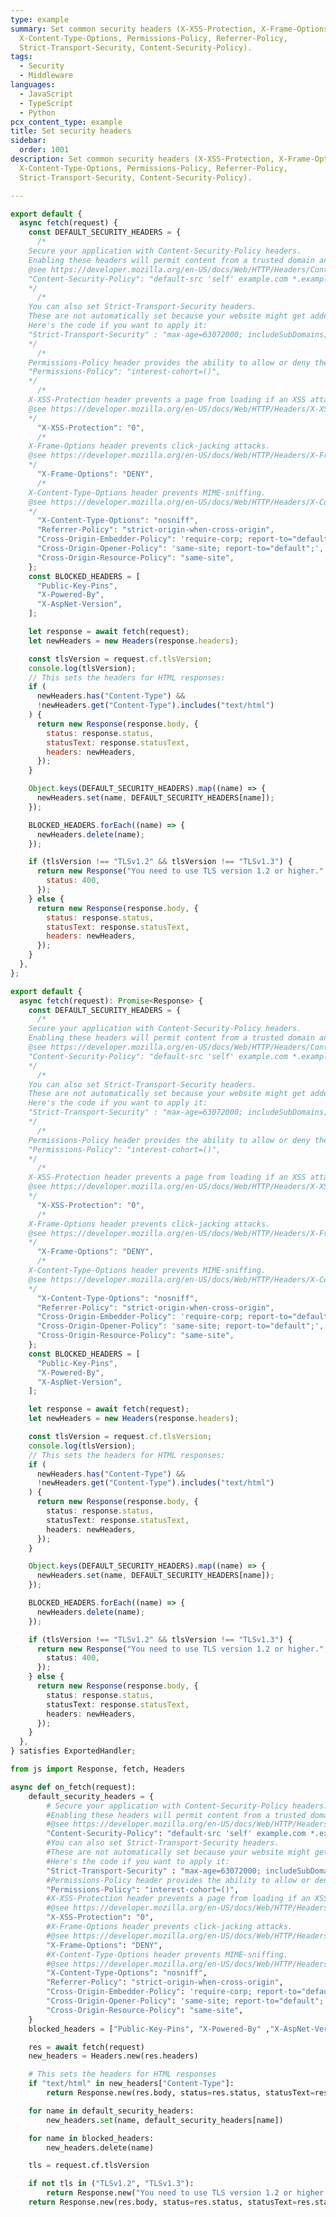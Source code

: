 ```yaml
---
type: example
summary: Set common security headers (X-XSS-Protection, X-Frame-Options,
  X-Content-Type-Options, Permissions-Policy, Referrer-Policy,
  Strict-Transport-Security, Content-Security-Policy).
tags:
  - Security
  - Middleware
languages:
  - JavaScript
  - TypeScript
  - Python
pcx_content_type: example
title: Set security headers
sidebar:
  order: 1001
description: Set common security headers (X-XSS-Protection, X-Frame-Options,
  X-Content-Type-Options, Permissions-Policy, Referrer-Policy,
  Strict-Transport-Security, Content-Security-Policy).

---
```



<Tabs> <TabItem label="JavaScript" icon="seti:javascript">

```js
export default {
  async fetch(request) {
    const DEFAULT_SECURITY_HEADERS = {
      /*
    Secure your application with Content-Security-Policy headers.
    Enabling these headers will permit content from a trusted domain and all its subdomains.
    @see https://developer.mozilla.org/en-US/docs/Web/HTTP/Headers/Content-Security-Policy
    "Content-Security-Policy": "default-src 'self' example.com *.example.com",
    */
      /*
    You can also set Strict-Transport-Security headers.
    These are not automatically set because your website might get added to Chrome's HSTS preload list.
    Here's the code if you want to apply it:
    "Strict-Transport-Security" : "max-age=63072000; includeSubDomains; preload",
    */
      /*
    Permissions-Policy header provides the ability to allow or deny the use of browser features, such as opting out of FLoC - which you can use below:
    "Permissions-Policy": "interest-cohort=()",
    */
      /*
    X-XSS-Protection header prevents a page from loading if an XSS attack is detected.
    @see https://developer.mozilla.org/en-US/docs/Web/HTTP/Headers/X-XSS-Protection
    */
      "X-XSS-Protection": "0",
      /*
    X-Frame-Options header prevents click-jacking attacks.
    @see https://developer.mozilla.org/en-US/docs/Web/HTTP/Headers/X-Frame-Options
    */
      "X-Frame-Options": "DENY",
      /*
    X-Content-Type-Options header prevents MIME-sniffing.
    @see https://developer.mozilla.org/en-US/docs/Web/HTTP/Headers/X-Content-Type-Options
    */
      "X-Content-Type-Options": "nosniff",
      "Referrer-Policy": "strict-origin-when-cross-origin",
      "Cross-Origin-Embedder-Policy": 'require-corp; report-to="default";',
      "Cross-Origin-Opener-Policy": 'same-site; report-to="default";',
      "Cross-Origin-Resource-Policy": "same-site",
    };
    const BLOCKED_HEADERS = [
      "Public-Key-Pins",
      "X-Powered-By",
      "X-AspNet-Version",
    ];

    let response = await fetch(request);
    let newHeaders = new Headers(response.headers);

    const tlsVersion = request.cf.tlsVersion;
    console.log(tlsVersion);
    // This sets the headers for HTML responses:
    if (
      newHeaders.has("Content-Type") &&
      !newHeaders.get("Content-Type").includes("text/html")
    ) {
      return new Response(response.body, {
        status: response.status,
        statusText: response.statusText,
        headers: newHeaders,
      });
    }

    Object.keys(DEFAULT_SECURITY_HEADERS).map((name) => {
      newHeaders.set(name, DEFAULT_SECURITY_HEADERS[name]);
    });

    BLOCKED_HEADERS.forEach((name) => {
      newHeaders.delete(name);
    });

    if (tlsVersion !== "TLSv1.2" && tlsVersion !== "TLSv1.3") {
      return new Response("You need to use TLS version 1.2 or higher.", {
        status: 400,
      });
    } else {
      return new Response(response.body, {
        status: response.status,
        statusText: response.statusText,
        headers: newHeaders,
      });
    }
  },
};
```

</TabItem> <TabItem label="TypeScript" icon="seti:typescript">

```ts
export default {
  async fetch(request): Promise<Response> {
    const DEFAULT_SECURITY_HEADERS = {
      /*
    Secure your application with Content-Security-Policy headers.
    Enabling these headers will permit content from a trusted domain and all its subdomains.
    @see https://developer.mozilla.org/en-US/docs/Web/HTTP/Headers/Content-Security-Policy
    "Content-Security-Policy": "default-src 'self' example.com *.example.com",
    */
      /*
    You can also set Strict-Transport-Security headers.
    These are not automatically set because your website might get added to Chrome's HSTS preload list.
    Here's the code if you want to apply it:
    "Strict-Transport-Security" : "max-age=63072000; includeSubDomains; preload",
    */
      /*
    Permissions-Policy header provides the ability to allow or deny the use of browser features, such as opting out of FLoC - which you can use below:
    "Permissions-Policy": "interest-cohort=()",
    */
      /*
    X-XSS-Protection header prevents a page from loading if an XSS attack is detected.
    @see https://developer.mozilla.org/en-US/docs/Web/HTTP/Headers/X-XSS-Protection
    */
      "X-XSS-Protection": "0",
      /*
    X-Frame-Options header prevents click-jacking attacks.
    @see https://developer.mozilla.org/en-US/docs/Web/HTTP/Headers/X-Frame-Options
    */
      "X-Frame-Options": "DENY",
      /*
    X-Content-Type-Options header prevents MIME-sniffing.
    @see https://developer.mozilla.org/en-US/docs/Web/HTTP/Headers/X-Content-Type-Options
    */
      "X-Content-Type-Options": "nosniff",
      "Referrer-Policy": "strict-origin-when-cross-origin",
      "Cross-Origin-Embedder-Policy": 'require-corp; report-to="default";',
      "Cross-Origin-Opener-Policy": 'same-site; report-to="default";',
      "Cross-Origin-Resource-Policy": "same-site",
    };
    const BLOCKED_HEADERS = [
      "Public-Key-Pins",
      "X-Powered-By",
      "X-AspNet-Version",
    ];

    let response = await fetch(request);
    let newHeaders = new Headers(response.headers);

    const tlsVersion = request.cf.tlsVersion;
    console.log(tlsVersion);
    // This sets the headers for HTML responses:
    if (
      newHeaders.has("Content-Type") &&
      !newHeaders.get("Content-Type").includes("text/html")
    ) {
      return new Response(response.body, {
        status: response.status,
        statusText: response.statusText,
        headers: newHeaders,
      });
    }

    Object.keys(DEFAULT_SECURITY_HEADERS).map((name) => {
      newHeaders.set(name, DEFAULT_SECURITY_HEADERS[name]);
    });

    BLOCKED_HEADERS.forEach((name) => {
      newHeaders.delete(name);
    });

    if (tlsVersion !== "TLSv1.2" && tlsVersion !== "TLSv1.3") {
      return new Response("You need to use TLS version 1.2 or higher.", {
        status: 400,
      });
    } else {
      return new Response(response.body, {
        status: response.status,
        statusText: response.statusText,
        headers: newHeaders,
      });
    }
  },
} satisfies ExportedHandler;
```

</TabItem> <TabItem label="Python" icon="seti:python">

```py
from js import Response, fetch, Headers

async def on_fetch(request):
    default_security_headers = {
        # Secure your application with Content-Security-Policy headers.
        #Enabling these headers will permit content from a trusted domain and all its subdomains.
        #@see https://developer.mozilla.org/en-US/docs/Web/HTTP/Headers/Content-Security-Policy
        "Content-Security-Policy": "default-src 'self' example.com *.example.com",
        #You can also set Strict-Transport-Security headers.
        #These are not automatically set because your website might get added to Chrome's HSTS preload list.
        #Here's the code if you want to apply it:
        "Strict-Transport-Security" : "max-age=63072000; includeSubDomains; preload",
        #Permissions-Policy header provides the ability to allow or deny the use of browser features, such as opting out of FLoC - which you can use below:
        "Permissions-Policy": "interest-cohort=()",
        #X-XSS-Protection header prevents a page from loading if an XSS attack is detected.
        #@see https://developer.mozilla.org/en-US/docs/Web/HTTP/Headers/X-XSS-Protection
        "X-XSS-Protection": "0",
        #X-Frame-Options header prevents click-jacking attacks.
        #@see https://developer.mozilla.org/en-US/docs/Web/HTTP/Headers/X-Frame-Options
        "X-Frame-Options": "DENY",
        #X-Content-Type-Options header prevents MIME-sniffing.
        #@see https://developer.mozilla.org/en-US/docs/Web/HTTP/Headers/X-Content-Type-Options
        "X-Content-Type-Options": "nosniff",
        "Referrer-Policy": "strict-origin-when-cross-origin",
        "Cross-Origin-Embedder-Policy": 'require-corp; report-to="default";',
        "Cross-Origin-Opener-Policy": 'same-site; report-to="default";',
        "Cross-Origin-Resource-Policy": "same-site",
    }
    blocked_headers = ["Public-Key-Pins", "X-Powered-By" ,"X-AspNet-Version"]

    res = await fetch(request)
    new_headers = Headers.new(res.headers)

    # This sets the headers for HTML responses
    if "text/html" in new_headers["Content-Type"]:
        return Response.new(res.body, status=res.status, statusText=res.statusText, headers=new_headers)

    for name in default_security_headers:
        new_headers.set(name, default_security_headers[name])

    for name in blocked_headers:
        new_headers.delete(name)

    tls = request.cf.tlsVersion

    if not tls in ("TLSv1.2", "TLSv1.3"):
        return Response.new("You need to use TLS version 1.2 or higher.", status=400)
    return Response.new(res.body, status=res.status, statusText=res.statusText, headers=new_headers)
```

</TabItem> </Tabs>
